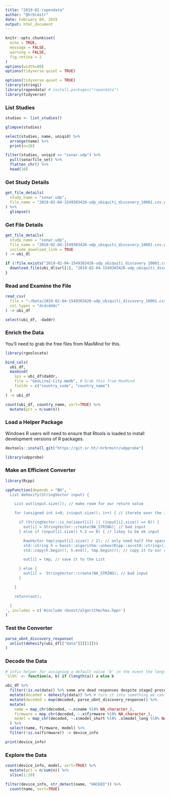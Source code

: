 ```yaml
---
title: "2019-02-ropendata"
author: "@hrbrmstr"
date: February 09, 2019
output: html_document
---
```

```r
knitr::opts_chunk$set(
  echo = TRUE,
  message = FALSE,
  warning = FALSE,
  fig.retina = 2
)
options(width=80)
options(tidyverse.quiet = TRUE)
```

```r
options(tidyverse.quiet = TRUE)
library(stringi)
library(ropendata) # install.packages("ropendata")
library(tidyverse)
```

### List Studies

```r
studies <- list_studies()

glimpse(studies)

select(studies, name, uniqid) %>% 
  arrange(name) %>% 
  print(n=20)

filter(studies, uniqid == "sonar.udp") %>% 
  pull(sonarfile_set) %>% 
  flatten_chr() %>% 
  head(10)
```

### Get Study Details

```r
get_file_details(
  study_name = "sonar.udp", 
  file_name = "2019-02-04-1549303426-udp_ubiquiti_discovery_10001.csv.gz"
) %>% 
  glimpse()
```

### Get File Details

```r
get_file_details(
  study_name = "sonar.udp", 
  file_name = "2019-02-04-1549303426-udp_ubiquiti_discovery_10001.csv.gz",
  include_download_link = TRUE
) -> ubi_dl 

if (!file.exists("2019-02-04-1549303426-udp_ubiquiti_discovery_10001.csv.gz")) {
  download.file(ubi_dl$url[1], "2019-02-04-1549303426-udp_ubiquiti_discovery_10001.csv.gz")
}
```

### Read and Examine the File

```r
read_csv(
  file = "~/Data/2019-02-04-1549303426-udp_ubiquiti_discovery_10001.csv.gz",
  col_types = "dcdcdddc"
) -> ubi_df

select(ubi_df, -daddr)
```

### Enrich the Data

You'll need to grab the free files from MaxMind for this.

```r
library(rgeolocate)

bind_cols(
  ubi_df,
  maxmind(
    ips = ubi_df$daddr, 
    file = "GeoLite2-City.mmdb", # Grab this from MaxMind
    fields = c("country_code", "country_name")
  )
) -> ubi_df

count(ubi_df, country_name, sort=TRUE) %>% 
  mutate(pct = n/sum(n))
```

### Load a Helper Package

Windows R users will need to ensure that Rtools is loaded to install development
versions of R packages.

```r
devtools::install_git("https://git.sr.ht/~hrbrmstr/udpprobe")

library(udpprobe)
```

### Make an Efficient Converter

```r
library(Rcpp)

cppFunction(depends = "BH", '
  List dehexify(StringVector input) {

    List out(input.size()); // make room for our return value

    for (unsigned int i=0; i<input.size(); i++) { // iterate over the input 

      if (StringVector::is_na(input[i]) || (input[i].size() == 0)) {
        out[i] = StringVector::create(NA_STRING); // bad input
      } else if (input[i].size() % 2 == 0) { // likey to be ok input

        RawVector tmp(input[i].size() / 2); // only need half the space
        std::string h = boost::algorithm::unhex(Rcpp::as<std::string>(input[i])); // do the work
        std::copy(h.begin(), h.end(), tmp.begin()); // copy it to our raw vector

        out[i] = tmp; // save it to the List

      } else {
        out[i] =  StringVector::create(NA_STRING); // bad input
      }

    }

    return(out);

  }
', includes = c('#include <boost/algorithm/hex.hpp>')
)
```

### Test the Converter

```r
parse_ubnt_discovery_response(
  unlist(dehexify(ubi_df[["data"]][[1]]))
)
```

### Decode the Data

```r
# infix helper for assigning a default value 'b' in the event the length of 'a' is 0
`%l0%` <- function(a, b) if (length(a)) a else b 

ubi_df %>% 
  filter(!is.na(data)) %>% some are dead responses despite stage2 processing
  mutate(decoded = dehexify(data)) %>% # turn it into something we can use
  mutate(decoded = map(decoded, parse_ubnt_discovery_response)) %>% 
  mutate(
    name = map_chr(decoded, ~.x$name %l0% NA_character_),
    firmware = map_chr(decoded, ~.x$firmware %l0% NA_character_),
    model = map_chr(decoded, ~.x$model_short %l0% .x$model_long %l0% NA_character_)
  ) %>% 
  select(name, firmware, model) %>% 
  filter(!is.na(firmware)) -> device_info

print(device_info)
```

### Explore the Data

```r
count(device_info, model, sort=TRUE) %>% 
  mutate(pct = n/sum(n)) %>% 
  slice(1:20)

filter(device_info, str_detect(name, "HACKED")) %>% 
  count(name, sort=TRUE)
```

